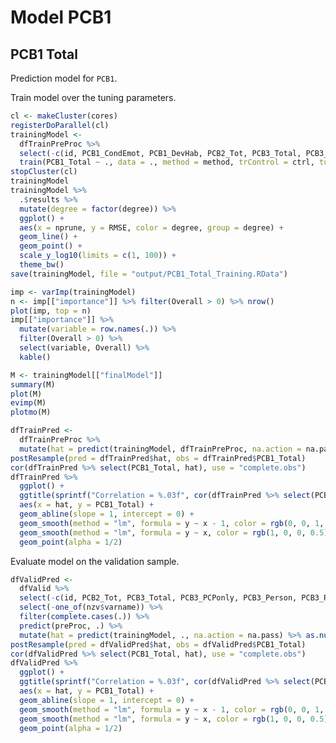 # Model PCB1


## PCB1 Total

Prediction model for `PCB1`.

Train model over the tuning parameters.

```r
cl <- makeCluster(cores)
registerDoParallel(cl)
trainingModel <-
  dfTrainPreProc %>% 
  select(-c(id, PCB1_CondEmot, PCB1_DevHab, PCB2_Tot, PCB3_Total, PCB3_PCPonly, PCB3_Person, PCB3_Resource)) %>% 
  train(PCB1_Total ~ ., data = ., method = method, trControl = ctrl, tuneGrid = grid, na.action = na.exclude)
stopCluster(cl)
trainingModel
trainingModel %>% 
  .$results %>% 
  mutate(degree = factor(degree)) %>% 
  ggplot() + 
  aes(x = nprune, y = RMSE, color = degree, group = degree) +
  geom_line() +
  geom_point() +
  scale_y_log10(limits = c(1, 100)) +
  theme_bw()
save(trainingModel, file = "output/PCB1_Total_Training.RData")
```

```r
imp <- varImp(trainingModel)
n <- imp[["importance"]] %>% filter(Overall > 0) %>% nrow()
plot(imp, top = n)
imp[["importance"]] %>% 
  mutate(variable = row.names(.)) %>% 
  filter(Overall > 0) %>% 
  select(variable, Overall) %>%
  kable()
```

```r
M <- trainingModel[["finalModel"]]
summary(M)
plot(M)
evimp(M)
plotmo(M)
```

```r
dfTrainPred <- 
  dfTrainPreProc %>% 
  mutate(hat = predict(trainingModel, dfTrainPreProc, na.action = na.pass) %>% as.numeric())
postResample(pred = dfTrainPred$hat, obs = dfTrainPred$PCB1_Total)
cor(dfTrainPred %>% select(PCB1_Total, hat), use = "complete.obs")
dfTrainPred %>% 
  ggplot() +
  ggtitle(sprintf("Correlation = %.03f", cor(dfTrainPred %>% select(PCB1_Total, hat), use = "complete.obs") %>% .[1, 2])) +
  aes(x = hat, y = PCB1_Total) +
  geom_abline(slope = 1, intercept = 0) +
  geom_smooth(method = "lm", formula = y ~ x - 1, color = rgb(0, 0, 1, 0.5), se = FALSE) +
  geom_smooth(method = "lm", formula = y ~ x, color = rgb(1, 0, 0, 0.5), se = FALSE) +
  geom_point(alpha = 1/2)
```

Evaluate model on the validation sample.

```r
dfValidPred <- 
  dfValid %>% 
  select(-c(id, PCB2_Tot, PCB3_Total, PCB3_PCPonly, PCB3_Person, PCB3_Resource)) %>% 
  select(-one_of(nzv$varname)) %>%
  filter(complete.cases(.)) %>% 
  predict(preProc, .) %>% 
  mutate(hat = predict(trainingModel, ., na.action = na.pass) %>% as.numeric())
postResample(pred = dfValidPred$hat, obs = dfValidPred$PCB1_Total)
cor(dfValidPred %>% select(PCB1_Total, hat), use = "complete.obs")
dfValidPred %>% 
  ggplot() +
  ggtitle(sprintf("Correlation = %.03f", cor(dfValidPred %>% select(PCB1_Total, hat), use = "complete.obs") %>% .[1, 2])) +
  aes(x = hat, y = PCB1_Total) +
  geom_abline(slope = 1, intercept = 0) +
  geom_smooth(method = "lm", formula = y ~ x - 1, color = rgb(0, 0, 1, 0.5), se = FALSE) +
  geom_smooth(method = "lm", formula = y ~ x, color = rgb(1, 0, 0, 0.5), se = FALSE) +
  geom_point(alpha = 1/2)
```
